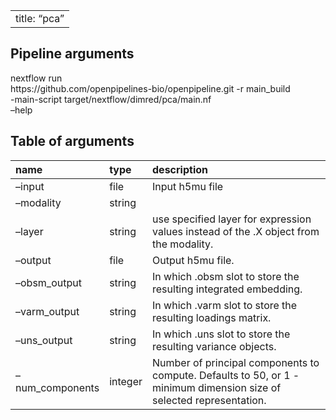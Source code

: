 
---
title: "pca"
---

## Pipeline arguments

nextflow run \
https://github.com/openpipelines-bio/openpipeline.git -r main_build \
-main-script target/nextflow/dimred/pca/main.nf \
--help

## Table of arguments

| name             | type    | description                                                                                                          |
|:-----------------|:--------|:---------------------------------------------------------------------------------------------------------------------|
| --input          | file    | Input h5mu file                                                                                                      |
| --modality       | string  |                                                                                                                      |
| --layer          | string  | use specified layer for expression values instead of the .X object from the modality.                                |
| --output         | file    | Output h5mu file.                                                                                                    |
| --obsm_output    | string  | In which .obsm slot to store the resulting integrated embedding.                                                     |
| --varm_output    | string  | In which .varm slot to store the resulting loadings matrix.                                                          |
| --uns_output     | string  | In which .uns slot to store the resulting variance objects.                                                          |
| --num_components | integer | Number of principal components to compute. Defaults to 50, or 1 - minimum dimension size of selected representation. |